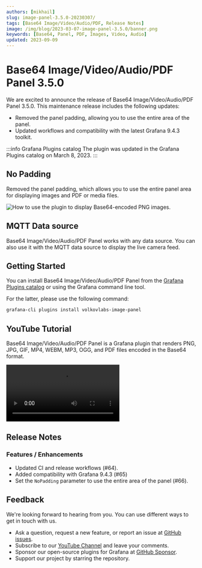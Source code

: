 ```yaml
---
authors: [mikhail]
slug: image-panel-3.5.0-20230307/
tags: [Base64 Image/Video/Audio/PDF, Release Notes]
image: /img/blog/2023-03-07-image-panel-3.5.0/banner.png
keywords: [Base64, Panel, PDF, Images, Video, Audio]
updated: 2023-09-09
---
```



# Base64 Image/Video/Audio/PDF Panel 3.5.0

We are excited to announce the release of Base64 Image/Video/Audio/PDF Panel 3.5.0. This maintenance release includes the following updates:

- Removed the panel padding, allowing you to use the entire area of the panel.
- Updated workflows and compatibility with the latest Grafana 9.4.3 toolkit.

:::info Grafana Plugins catalog
The plugin was updated in the Grafana Plugins catalog on March 8, 2023.
:::

## No Padding

Removed the panel padding, which allows you to use the entire panel area for displaying images and PDF or media files.

<Image
  title="How to use the plugin to display Base64-encoded PNG images."
  src="/img/blog/2023-03-07-image-panel-3.5.0/panel.png"
  lazy={false}
/>

## MQTT Data source

Base64 Image/Video/Audio/PDF Panel works with any data source. You can also use it with the MQTT data source to display the live camera feed.

## Getting Started

You can install Base64 Image/Video/Audio/PDF Panel from the [Grafana Plugins catalog](https://grafana.com/grafana/plugins/volkovlabs-image-panel/) or using the Grafana command line tool.

For the latter, please use the following command:

```bash
grafana-cli plugins install volkovlabs-image-panel
```

## YouTube Tutorial

Base64 Image/Video/Audio/PDF Panel is a Grafana plugin that renders PNG, JPG, GIF, MP4, WEBM, MP3, OGG, and PDF files encoded in the Base64 format.

<Video
  src="https://www.youtube.com/embed/1_bgLSehjhg"
  title="Images, PDFs, Video, Live Camera Feed on Grafana Dashboard."
/>

## Release Notes

### Features / Enhancements

- Updated CI and release workflows (#64).
- Added compatibility with Grafana 9.4.3 (#65)
- Set the `NoPadding` parameter to use the entire area of the panel (#66).

## Feedback

We're looking forward to hearing from you. You can use different ways to get in touch with us.

- Ask a question, request a new feature, or report an issue at [GitHub issues](https://github.com/volkovlabs/volkovlabs-image-panel/issues/new/choose).
- Subscribe to our [YouTube Channel](https://www.youtube.com/@volkovlabs) and leave your comments.
- Sponsor our open-source plugins for Grafana at [GitHub Sponsor](https://github.com/sponsors/VolkovLabs).
- Support our project by starring the repository.
